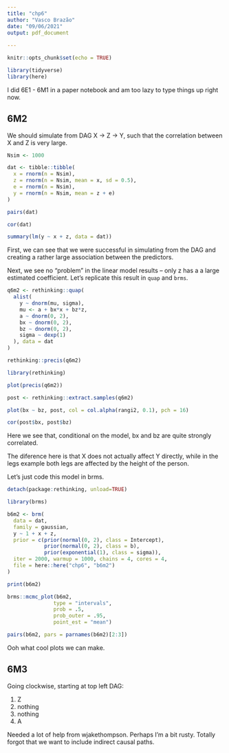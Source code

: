 ```yaml
---
title: "chp6"
author: "Vasco Brazão"
date: "09/06/2021"
output: pdf_document
  
---
```


```r
knitr::opts_chunk$set(echo = TRUE)
```

```r
library(tidyverse)
library(here)
```

I did 6E1 - 6M1 in a paper notebook and am too lazy to type things up right now.

## 6M2

We should simulate from DAG X -> Z -> Y, such that the correlation between X and Z is very large.

```r
Nsim <- 1000

dat <- tibble::tibble(
  x = rnorm(n = Nsim),
  z = rnorm(n = Nsim, mean = x, sd = 0.5),
  e = rnorm(n = Nsim),
  y = rnorm(n = Nsim, mean = z + e)
)

pairs(dat)

cor(dat)
```
```r
summary(lm(y ~ x + z, data = dat))
```
First, we can see that we were successful in simulating from the DAG and creating a rather large association between the predictors.

Next, we see no "problem" in the linear model results -- only z has a a large estimated coefficient. Let's replicate this result in `quap` and `brms`.

```r
q6m2 <- rethinking::quap(
  alist(
    y ~ dnorm(mu, sigma),
    mu <- a + bx*x + bz*z,
    a ~ dnorm(0, 2),
    bx ~ dnorm(0, 2),
    bz ~ dnorm(0, 2),
    sigma ~ dexp(1)
  ), data = dat
)

rethinking::precis(q6m2)

library(rethinking)

plot(precis(q6m2))

post <- rethinking::extract.samples(q6m2)

plot(bx ~ bz, post, col = col.alpha(rangi2, 0.1), pch = 16)

cor(post$bx, post$bz)
```
Here we see that, conditional on the model, bx and bz are quite strongly correlated.

The diference here is that X does not actually affect Y directly, while in the legs example both legs are affected by the height of the person.

Let's just code this model in brms.

```r
detach(package:rethinking, unload=TRUE)

library(brms)

b6m2 <- brm(
  data = dat,
  family = gaussian,
  y ~ 1 + x + z,
  prior = c(prior(normal(0, 2), class = Intercept),
            prior(normal(0, 2), class = b),
            prior(exponential(1), class = sigma)),
  iter = 2000, warmup = 1000, chains = 4, cores = 4,
  file = here::here("chp6", "b6m2")
)

print(b6m2)

brms::mcmc_plot(b6m2,
               type = "intervals",
               prob = .5,
               prob_outer = .95,
               point_est = "mean")

pairs(b6m2, pars = parnames(b6m2)[2:3])
```
Ooh what cool plots we can make.

## 6M3

Going clockwise, starting at top left DAG:

1. Z 
2. nothing
3. nothing
4. A

Needed a lot of help from wjakethompson. Perhaps I'm a bit rusty. Totally forgot that we want to include indirect causal paths.


